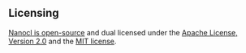 ## Licensing

[Nanocl is open-source](https://github.com/next-hat/nanocl) and dual licensed under the [Apache License, Version 2.0](https://github.com/next-hat/nanocl/blob/nightly/LICENSE-APACHE) and the [MIT license](https://github.com/next-hat/nanocl/blob/nightly/LICENSE-MIT).
